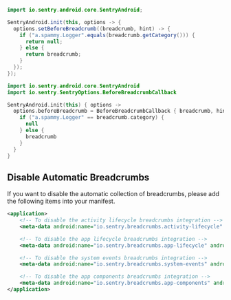 ```java
import io.sentry.android.core.SentryAndroid;

SentryAndroid.init(this, options -> {
  options.setBeforeBreadcrumb((breadcrumb, hint) -> {
    if ("a.spammy.Logger".equals(breadcrumb.getCategory())) {
      return null;
    } else {
      return breadcrumb;
    }
  });
});
```

```kotlin
import io.sentry.android.core.SentryAndroid
import io.sentry.SentryOptions.BeforeBreadcrumbCallback

SentryAndroid.init(this) { options ->
  options.beforeBreadcrumb = BeforeBreadcrumbCallback { breadcrumb, hint ->
    if ("a.spammy.Logger" == breadcrumb.category) {
      null
    } else {
      breadcrumb
    }
  }
}
```
## Disable Automatic Breadcrumbs

If you want to disable the automatic collection of breadcrumbs, please add the following items into your manifest.

```xml
<application>
    <!-- To disable the activity lifecycle breadcrumbs integration -->
    <meta-data android:name="io.sentry.breadcrumbs.activity-lifecycle" android:value="false" />

    <!-- To disable the app lifecycle breadcrumbs integration -->
    <meta-data android:name="io.sentry.breadcrumbs.app-lifecycle" android:value="false" />

    <!-- To disable the system events breadcrumbs integration -->
    <meta-data android:name="io.sentry.breadcrumbs.system-events" android:value="false" />

    <!-- To disable the app components breadcrumbs integration -->
    <meta-data android:name="io.sentry.breadcrumbs.app-components" android:value="false" />
</application>
```
